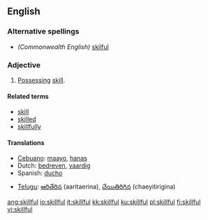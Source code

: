 ==English==

===Alternative spellings===
*''(Commonwealth English)'' [[skilful]]

===Adjective===
{{en-adj}}

# [[possess|Possessing]] [[skill]].

====Related terms====
*[[skill]]
*[[skilled]]
*[[skillfully]]

====Translations====
{{top}}
*[[Cebuano]]: [[maayo]], [[hanas]]
*Dutch: [[bedreven]], [[vaardig]]
*Spanish: [[ducho]]
{{mid}}
*[[Telugu]]: [[ఆరితేరిన]] (aaritaerina), [[చేయితిరిగిన]] (chaeyitirigina)
{{bottom}}

[[ang:skillful]]
[[io:skillful]]
[[it:skillful]]
[[kk:skillful]]
[[ku:skillful]]
[[pl:skillful]]
[[fi:skillful]]
[[vi:skillful]]